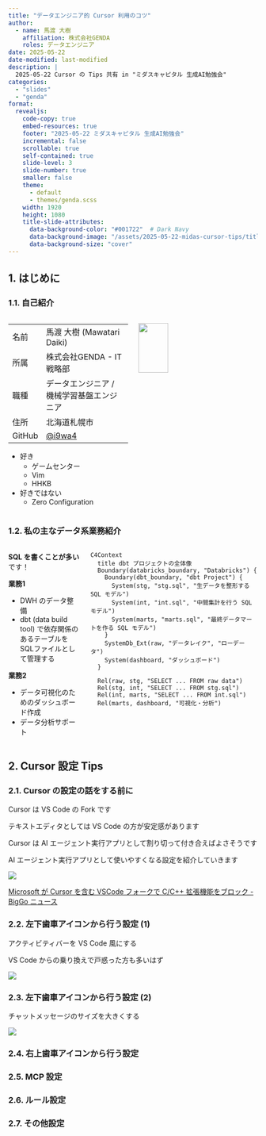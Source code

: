 ```yaml
---
title: "データエンジニア的 Cursor 利用のコツ"
author:
  - name: 馬渡 大樹
    affiliation: 株式会社GENDA
    roles: データエンジニア
date: 2025-05-22
date-modified: last-modified
description: |
  2025-05-22 Cursor の Tips 共有 in "ミダスキャピタル 生成AI勉強会"
categories:
  - "slides"
  - "genda"
format:
  revealjs:
    code-copy: true
    embed-resources: true
    footer: "2025-05-22 ミダスキャピタル 生成AI勉強会"
    incremental: false
    scrollable: true
    self-contained: true
    slide-level: 3
    slide-number: true
    smaller: false
    theme:
      - default
      - themes/genda.scss
    width: 1920
    height: 1080
    title-slide-attributes:
      data-background-color: "#001722"  # Dark Navy
      data-background-image: "/assets/2025-05-22-midas-cursor-tips/title-background.jpg"
      data-background-size: "cover"
---
```


## 1. はじめに

### 1.1. 自己紹介

:::: {.columns}

::: {.column width="50%"}

|        |                                           |
| ---    | ---                                       |
| 名前   | 馬渡 大樹 (Mawatari Daiki)                |
| 所属   | 株式会社GENDA - IT戦略部                  |
| 職種   | データエンジニア / 機械学習基盤エンジニア |
| 住所   | 北海道札幌市                              |
| GitHub | [@i9wa4](https://github.com/i9wa4)        |

- 好き
    - ゲームセンター
    - Vim
    - HHKB
- 好きではない
    - Zero Configuration
:::

::: {.column width="50%"}
![](/assets/2025-05-22-midas-cursor-tips/IMG20240922183711-trimmed.jpg){fig-align="left" width="50%"}
:::

::::

### 1.2. 私の主なデータ系業務紹介

:::: {.columns}

::: {.column width="30%"}
**SQL を書くことが多い** です！

**業務1**

- DWH のデータ整備
- dbt (data build tool) で依存関係のあるテーブルをSQLファイルとして管理する

**業務2**

- データ可視化のためのダッシュボード作成
- データ分析サポート
:::

::: {.column width="70%"}
```mermaid
C4Context
  title dbt プロジェクトの全体像
  Boundary(databricks_boundary, "Databricks") {
    Boundary(dbt_boundary, "dbt Project") {
      System(stg, "stg.sql", "生データを整形する SQL モデル")
      System(int, "int.sql", "中間集計を行う SQL モデル")
      System(marts, "marts.sql", "最終データマートを作る SQL モデル")
    }
    SystemDb_Ext(raw, "データレイク", "ローデータ")
    System(dashboard, "ダッシュボード")
  }

  Rel(raw, stg, "SELECT ... FROM raw data")
  Rel(stg, int, "SELECT ... FROM stg.sql")
  Rel(int, marts, "SELECT ... FROM int.sql")
  Rel(marts, dashboard, "可視化・分析")
```
:::

::::

## 2. Cursor 設定 Tips

### 2.1. Cursor の設定の話をする前に

Cursor は VS Code の Fork です

テキストエディタとしては VS Code の方が安定感があります

Cursor は AI エージェント実行アプリとして割り切って付き合えばよさそうです

AI エージェント実行アプリとして使いやすくなる設定を紹介していきます

![](/assets/2025-05-22-midas-cursor-tips/extensions-blocked.png)

[Microsoft が Cursor を含む VSCode フォークで C/C++ 拡張機能をブロック - BigGo ニュース](https://biggo.jp/news/202504050723_Microsoft_Blocks_CPP_Extension_VSCode_Forks)

### 2.2. 左下歯車アイコンから行う設定 (1)

アクティビティバーを VS Code 風にする

VS Code からの乗り換えで戸惑った方も多いはず

![](/assets/2025-05-22-midas-cursor-tips/cursor-settings-down-left-activitybar.png)

### 2.3. 左下歯車アイコンから行う設定 (2)

チャットメッセージのサイズを大きくする

![](/assets/2025-05-22-midas-cursor-tips/cursor-settings-down-left-chat-msg-size.png)

### 2.4. 右上歯車アイコンから行う設定

### 2.5. MCP 設定

### 2.6. ルール設定

### 2.7. その他設定
